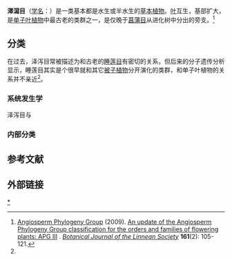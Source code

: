 {{Automatic taxobox
| taxon = Alismatales
| image = Sagittaria latifolia (flowers).jpg
| image_width = 240px|
| image_caption = [[慈菇|慈菇]]（''Sagittaria sagittifolia''）
| authority = Dumortier
| type_genus=[[泽泻属|泽泻属]]<br>''Alisma''
| type_genus_authority=[[L.|L.]], 1753
| subdivision_ranks = [[科|科]]
| subdivision = 
* [[澤瀉科|澤瀉科]] Alismataceae
* [[水蕹科|水蕹科]] Aponogetonaceae
* [[天南星科|天南星科]] Araceae
* [[花藺科|花藺科]] Butomaceae
* [[絲粉藻科|絲粉藻科]] Cymodoceaceae
* [[水鱉科|水鱉科]] Hydrocharitaceae
* [[水麥冬科|水麥冬科]] Juncaginaceae
* [[沼鱉科|沼鱉科]] Limnocharitaceae
* [[海王草科|海王草科]] Posidoniaceae<!--網上搜到“海草科”和“波喜蕩科”，前者過泛，後者不似中文，故意譯-->
* [[眼子菜科|眼子菜科]] Potamogetonaceae
* [[流蘇菜科|流蘇菜科]] Ruppiaceae
* [[冰沼草科|冰沼草科]] Scheuchzeriaceae
* [[巖菖蒲科|巖菖蒲科]] Tofieldiaceae
* [[大葉藻科|大葉藻科]] Zosteraceae
}}
'''澤瀉目'''（[[学名|学名]]：{{lang|la|Alismatales}}）是一类基本都是水生或半水生的[[草本|草本]][[植物|植物]]。[[叶|叶]]互生，基部扩大，是[[单子叶植物|单子叶植物]]中最古老的类群之一，是仅晚于[[菖蒲目|菖蒲目]]从进化树中分出的旁支。<ref name="apgiii2009">[[APG|Angiosperm Phylogeny Group]] (2009). [http://www3.interscience.wiley.com/journal/122630309/abstract An update of the Angiosperm Phylogeny Group classification for the orders and families of flowering plants: APG III] {{Webarchive|url=https://wayback.archive-it.org/all/20170525104318/http://onlinelibrary.wiley.com/doi/10.1111/j.1095-8339.2009.00996.x/abstract |date=2017-05-25 }}. ''[[林奈学会植物学报|Botanical Journal of the Linnean Society]]'' '''161'''(2): 105-121.{{en}}</ref>

==分类==
在过去，泽泻目常被描述为和古老的[[睡莲目|睡莲目]]有密切的关系，但后来的分子遗传分析显示，睡莲目其实是个很早就和其它[[被子植物|被子植物]]分开演化的类群，和单子叶植物的关系并不亲近<ref name="apgiii"/>。

===系统发生学===
泽泻目与{{单子叶植物支序分类法}}
===内部分类===
{{泽泻目支序分类法}}

==参考文献==
{{reflist}}
==外部链接==
{{Wikispecies|Alismatales}}
{{Commonscat|Alismatales}}
{{APWeb|Alismatales}}

{{taxonbar}}
[[Category:澤瀉目|*]]